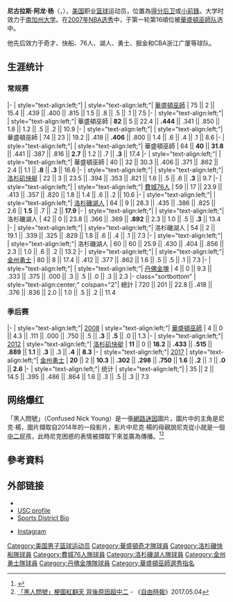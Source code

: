 {{Refimprove|time=2019-12-26T12:32:28+00:00}}
{{noteTA
|G1=NBA
|1=zh-hans:尼克·杨;zh-hant:尼克·楊;zh-hk:歷克·楊格
|2=zh-hans:杨;zh-hant:楊;zh-hk:楊格
|3=zh-hans:阿龙;zh-hant:阿龍;zh-hk:艾朗
}}
{{Infobox NBA Player
| name = 尼克·楊<br/>{{lang|en|Nick Young}}
| image = Nick Young Lakers.jpg
| caption = 
| team = 自由球員
| number = 
| league = [[NBA|NBA]]
| position = [[得分后卫|得分后卫]]/[[小前鋒|小前鋒]]
| height_ft = 6
| height_in = 7
| weight_lb = 210
| nationality = {{USA}}
| birth_date = {{birth date and age|1985|6|1}}
| birth_place = {{USA}}[[加利福尼亞州|加利福尼亞州]][[洛杉矶|洛杉磯市]]
| highschool = [[克利夫蘭高中|克利夫蘭高中]]（[[加利福尼亞州|加利福尼亞州]][[洛杉矶|洛杉磯市]]）
| college = [[南加州大学|南加州大学]]（2004–2007）
| draft = 第一轮第16顺位
| draft_year = 2007
| draft_team = [[華盛頓巫師|華盛頓巫師]]
| career_start = 2007年
| years1 ={{nbay|2007|start}}–{{nbay|2011|end}} | team1 = [[華盛頓巫師|華盛頓巫師]]
| years2 ={{nbay|2011|end}} | team2 = [[洛杉磯快艇|洛杉磯快艇]]
| years3 ={{nbay|2012|full=y}}| team3 = [[費城76人|費城76人]]
| years4 ={{nbay|2013|start}}–{{nbay|2016|end}} | team4 = [[洛杉磯湖人|洛杉磯湖人]]
| years5 ={{nbay|2017|start}}–{{nbay|2017|end}} | team5 = [[金州勇士|金州勇士]]
| years6 ={{nbay|2018|start}} | team6 = [[丹佛金塊|丹佛金塊]]
| career_end =2018
| former_teams = 
| awards = 
* [[NBA|NBA]][[冠軍|總冠軍]] ({{nbay|2017|end}})
}}

'''尼古拉斯·阿龙·杨'''（{{lang-en|'''Nicholas Aaron Young'''}}，{{bd|1985年|6月1日|catIdx=B}}），[[美国|美国]]职业[[篮球|篮球]]运动员，位置為[[得分后卫|得分后卫]]或[[小前鋒|小前鋒]]。大学时效力于[[南加州大学|南加州大学]]。在[[2007年NBA选秀|2007年NBA选秀]]中，于第一轮第16順位被[[華盛頓巫師队|華盛頓巫師队]]选中。

他先后效力于奇才、快船、76人、湖人、勇士、掘金和CBA浙江广厦等球队。

== 生涯统计 ==
{{NBA player statistics legend}}

===常规赛===

{{NBA player statistics start}}
|-
| style="text-align:left;"| {{nbay|2007}}
| style="text-align:left;"| [[華盛頓巫師|華盛頓巫師]]
| 75 || 2 || 15.4 || .439 || .400 || .815 || 1.5 || .8 || .5 || .1 || 7.5
|-
| style="text-align:left;"| {{nbay|2008}}
| style="text-align:left;"| 華盛頓巫師
| '''82''' || 5 || 22.4 || '''.444''' || .341 || .850 || 1.8 || 1.2 || .5 || .2 || 10.9
|-
| style="text-align:left;"| {{nbay|2009}}
| style="text-align:left;"| 華盛頓巫師
| 74 || 23 || 19.2 || .418 || '''.406''' || .800 || 1.4 || .6 || .4 || .1 || 8.6
|-
| style="text-align:left;"| {{nbay|2010}}
| style="text-align:left;"| 華盛頓巫師
| 64 || '''40''' || '''31.8''' || .441 || .387 || .816 || '''2.7''' || 1.2 || .7 || '''.3''' || 17.4
|-
| style="text-align:left;"| {{nbay|2011}}
| style="text-align:left;"| 華盛頓巫師
| 40 || 32 || 30.3 || .406 || .371 || .862 || 2.4 || 1.1 || '''.8''' || '''.3''' || 16.6
|-
| style="text-align:left;"| {{nbay|2011}}
| style="text-align:left;"| [[洛杉矶快艇|洛杉矶快艇]]
| 22 || 3 || 23.5 || .394 || .353 || .821 || 1.6 || .5 || .6 || '''.3''' || 9.7
|-
| style="text-align:left;"| {{nbay|2012}}
| style="text-align:left;"| [[費城76人|費城76人]]
| 59 || 17 || 23.9 || .413 || .357 || .820 || 1.8 || 1.4 || .6 || .2 || 10.6
|-
| style="text-align:left;"| {{nbay|2013}}
| style="text-align:left;"| [[洛杉磯湖人|洛杉磯湖人]]
| 64 || 9 || 28.3 || .435 || .386 || .825 || 2.6 || '''1.5''' || .7 || .2 || '''17.9'''
|-
| style="text-align:left;"| {{nbay|2014}}
| style="text-align:left;"| 洛杉磯湖人
| 42 || 0 || 23.8 || .366 || .369 || '''.892''' || 2.3 || 1.0 || .5 || '''.3''' || 13.4
|-
| style="text-align:left;"| {{nbay|2015}}
| style="text-align:left;"| 洛杉磯湖人
| 54 || 2 || 19.1 || .339 || .325 || .829 || 1.8 || .6 || .4 || .1 || 7.3
|-
| style="text-align:left;"| {{nbay|2016}}
| style="text-align:left;"| 洛杉磯湖人
| 60 || 60 || 25.9 || .430 || .404 || .856 || 2.3 || 1.0 || .6 || .2 || 13.2
|-
| style="text-align:left;"| {{nbay|2017}}
| style="text-align:left;"| [[金州勇士|金州勇士]]
| 80 || 8 || 17.4 || .412 || .377 || .862 || 1.6 || .5 || .5 || .1 || 7.3
|-
| style="text-align:left;"| {{nbay|2018}}
| style="text-align:left;"| [[丹佛金塊|丹佛金塊]]
| 4 || 0 || 9.3 || .333 || .375 || .000 || .3 || .5 || .0 || .3 || 2.3
|- class="sortbottom"
| style="text-align:center;" colspan="2"| 總計
| 720 || 201 || 22.8 || .418 || .376 || .836 || 2.0 || 1.0 || .5 || .2 || 11.4
{{S-end}}

=== 季后赛 ===

{{NBA player statistics start}}
|-
| style="text-align:left;"| [[2008年NBA季後賽|2008]]
| style="text-align:left;"| [[華盛頓巫師|華盛頓巫師]]
| 4 || 0 || 4.3 || .111 || .000 || .750 || .5 || '''.3''' || '''.5''' || .0 || 1.3
|-
| style="text-align:left;"| [[2012年NBA季後賽|2012]]
| style="text-align:left;"| [[洛杉矶快艇|洛杉矶快艇]]
| '''11''' || 0 || '''18.2''' || '''.433''' || '''.515''' || '''.889''' || '''1.1''' || '''.3''' || .3 || '''.4''' || '''8.3'''
|-
| style="text-align:left;"| [[2017年NBA季後賽|2017]]
| style="text-align:left;"| [[金州勇士|金州勇士]]
| '''20''' || 2 || '''10.3''' || '''.302''' || '''.298''' || '''.750''' || '''1.6''' || '''.2''' || .1 || '''.0''' || '''2.6'''
|-
| style="text-align:left;"| 统计
| style="text-align:left;"| 
| 35 || 2 || 14.5 || .395 || .486 || .864 || 1.6 || .3 || .5 || .3 || 7.3
{{s-end}}

== 网络爆红 ==
「黑人問號」（Confused Nick Young）是一張[[網路迷因|網路迷因]]圖片，圖片中的主角是尼克·楊，圖片擷取自2014年的一段影片，影片中尼克·楊的母親說尼克從小就是一個[[中二|中二]]屁孩，此時尼克困惑的表情被擷取下來並廣為傳播。<ref>{{Cite web|url=http://sports.sohu.com/20161020/n470827849.shtml|title=你居然不知道“黑人问号表情包”是NBA巨星?-搜狐体育|accessdate=2017-05-28|work=sports.sohu.com|archive-url=https://web.archive.org/web/20161122160923/http://sports.sohu.com/20161020/n470827849.shtml|archive-date=2016-11-22|dead-url=yes}}{{Better source|reason=自媒体}}</ref><ref>[http://ent.ltn.com.tw/news/breakingnews/2056708 「黑人問號」梗圖紅翻天 背後原因超中二] {{Wayback|url=http://ent.ltn.com.tw/news/breakingnews/2056708 |date=20170702053132 }} - 《[[自由時報|自由時報]]》2017.05.04</ref>

== 參考資料 ==
{{reflist}}

==外部链接==
*{{Sinaweibo|OfficialNickYoung|尼克·杨}}
*[https://web.archive.org/web/20090526034513/http://usctrojans.cstv.com/sports/m-baskbl/mtt/young_nick00.html USC profile]
*[https://web.archive.org/web/20080116182333/http://sportsdistrict.net/ncaa-basketball/uscs-nick-young Sports District Bio]
* {{DEFAULTSORT:Young, Nick}} [[Category:美国男子篮球运动员|Category:美国男子篮球运动员]] [[Category:華盛頓奇才隊球員|Category:華盛頓奇才隊球員]] [[Category:洛杉磯快船隊球員|Category:洛杉磯快船隊球員]] [[Category:費城76人隊球員|Category:費城76人隊球員]] [[Category:洛杉磯湖人隊球員|Category:洛杉磯湖人隊球員]] [[Category:金州勇士隊球員|Category:金州勇士隊球員]] [[Category:丹佛金塊隊球員|Category:丹佛金塊隊球員]] [[Category:華盛頓巫師選秀指名|Category:華盛頓巫師選秀指名]] [https://instagram.com/swaggyp1?utm_medium=copy_link Instagram] 

{{2007 NBA Draft}}
{{Golden State Warriors 2017-18 NBA champions}}

{{Authority control}}